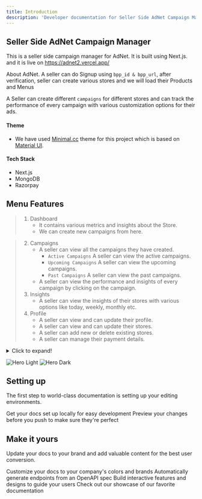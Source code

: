 ```yaml
---
title: Introduction
description: 'Developer documentation for Seller Side AdNet Campaign Manager'
---
```


## Seller Side AdNet Campaign Manager
This is a seller side campaign manager for AdNet. It is built using Next.js.
and it is live on https://adnet2.vercel.app/

About AdNet.
A seller can do Signup using `bpp_id & bpp_url`, after verification, seller can create various stores and we will load their Products and Menus


A Seller can create different `campaigns` for different stores and can track the performance of every campaign with various customization options for their ads.

#### Theme
- We have used [Minimal.cc](https://minimals.cc/) theme for this project which is based on [Material UI](https://mui.com/).


#### Tech Stack
- Next.js
- MongoDB
- Razorpay

## Menu Features
> 1. Dashboard 
>       - It contains various metrics and insights about the Store.
>       - We can create new campaigns from here.

> 2. Campaigns
>       - A seller can view all the campaigns they have created.
>           - `Active Campaigns` A seller can view the active campaigns.
>           - `Upcoming Campaigns` A seller can view the upcoming campaigns.
>           - `Past Campaigns` A seller can view the past campaigns.
>       - A seller can view the performance and insights of every campaign by clicking on the campaign.
> 3. Insights
>       - A seller can view the insights of their stores with various options like today, weekly, monthly etc.
> 4. Profile
>       - A seller can view and can update their profile.
>       - A seller can view and can update their stores.
>       - A seller can add new or delete existing stores.
>       - A seller can manage their payment details.


<details>
  <summary>Click to expand!</summary>
  
  ## Heading
  1. A numbered
  2. list
     * With some
     * Sub bullets
</details>


 <Accordion icon="book" title="Prev Introduction Page">

<img
  className="block dark:hidden"
  src="/images/hero-light.svg"
  alt="Hero Light"
/>
<img
  className="hidden dark:block"
  src="/images/hero-dark.svg"
  alt="Hero Dark"
/>

## Setting up
The first step to world-class documentation is setting up your editing environments.

<CardGroup cols={2}>
  <Card
    title="Edit Your Docs"
    icon="pen-to-square"
    href="https://mintlify.com/docs/quickstart"
  >
    Get your docs set up locally for easy development
  </Card>
  <Card
    title="Preview Changes"
    icon="image"
    href="https://mintlify.com/docs/development"
  >
    Preview your changes before you push to make sure they're perfect
  </Card>
</CardGroup>

## Make it yours

Update your docs to your brand and add valuable content for the best user conversion.

<CardGroup cols={2}>
  <Card
    title="Customize Style"
    icon="palette"
    href="https://mintlify.com/docs/settings/global"
  >
    Customize your docs to your company's colors and brands
  </Card>
  <Card
    title="Reference APIs"
    icon="code"
    href="https://mintlify.com/docs/api-playground/openapi"
  >
    Automatically generate endpoints from an OpenAPI spec
  </Card>
  <Card
    title="Add Components"
    icon="screwdriver-wrench"
    href="https://mintlify.com/docs/components/accordion"
  >
    Build interactive features and designs to guide your users
  </Card>
  <Card
    title="Get Inspiration"
    icon="stars"
    href="https://mintlify.com/customers"
  >
    Check out our showcase of our favorite documentation
  </Card>
</CardGroup>

 </Accordion>